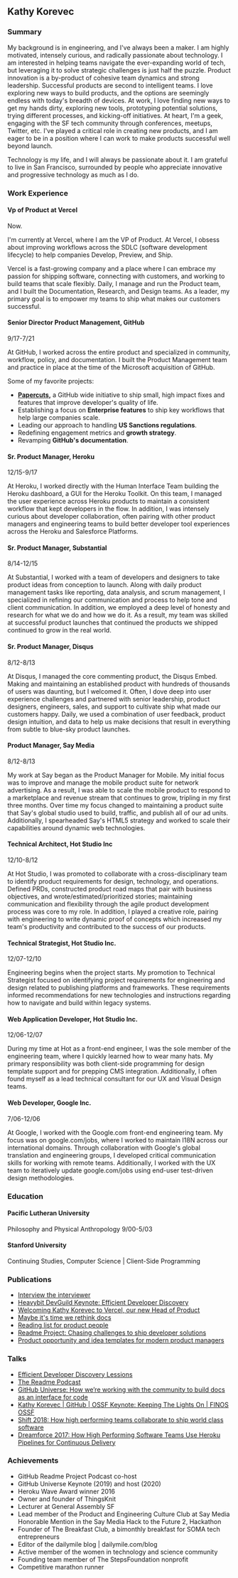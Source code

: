 ## Kathy Korevec

### Summary

My background is in engineering, and I've always been a maker. I am highly motivated, intensely curious, and radically passionate about technology. I am interested in helping teams navigate the ever-expanding world of tech, but leveraging it to solve strategic challenges is just half the puzzle. Product innovation is a by-product of cohesive team dynamics and strong leadership. Successful products are second to intelligent teams. I love exploring new ways to build products, and the options are seemingly endless with today's breadth of devices. At work, I love finding new ways to get my hands dirty, exploring new tools, prototyping potential solutions, trying different processes, and kicking-off initiatives. At heart, I'm a geek, engaging with the SF tech community through conferences, meetups, Twitter, etc. I've played a critical role in creating new products, and I am eager to be in a position where I can work to make products successful well beyond launch.

Technology is my life, and I will always be passionate about it. I am grateful to live in San Francisco, surrounded by people who appreciate innovative and progressive technology as much as I do.

### Work Experience

#### Vp of Product at Vercel

Now.

I'm currently at Vercel, where I am the VP of Product. At Vercel, I obsess about improving workflows across the SDLC (software development lifecycle) to help companies Develop, Preview, and Ship. 

Vercel is a fast-growing company and a place where I can embrace my passion for shipping software, connecting with customers, and working to build teams that scale flexibly. Daily, I manage and run the Product team, and I built the Documentation, Research, and Design teams. As a leader, my primary goal is to empower my teams to ship what makes our customers successful. 

#### Senior Director Product Management, GitHub

9/17-7/21

At GitHub, I worked across the entire product and specialized in community, workflow, policy, and documentation. I built the Product Management team and practice in place at the time of the Microsoft acquisition of GitHub. 

Some of my favorite projects:
 - **[Papercuts](https://github.blog/2018-08-28-announcing-paper-cuts/),** a GitHub wide initiative to ship small, high impact fixes and features that improve developer's quality of life. 
 - Establishing a focus on **Enterprise features** to ship key workflows that help large companies scale.
- Leading our approach to handling **US Sanctions regulations**.
- Redefining engagement metrics and **growth strategy**.
- Revamping **GitHub's documentation**.

#### Sr. Product Manager, Heroku

12/15-9/17

At Heroku, I worked directly with the Human Interface Team building the Heroku dashboard, a GUI for the Heroku Toolkit. On this team, I managed the user experience across Heroku products to maintain a consistent workflow that kept developers in the flow. In addition, I was intensely curious about developer collaboration, often pairing with other product managers and engineering teams to build better developer tool experiences across the Heroku and Salesforce Platforms.

#### Sr. Product Manager, Substantial

8/14-12/15

At Substantial, I worked with a team of developers and designers to take product ideas from conception to launch. Along with daily product management tasks like reporting, data analysis, and scrum management, I specialized in refining our communication and process to help tone and client communication. In addition, we employed a deep level of honesty and research for what we do and how we do it. As a result, my team was skilled at successful product launches that continued the products we shipped continued to grow in the real world. 

#### Sr. Product Manager, Disqus

8/12-8/13

At Disqus, I managed the core commenting product, the Disqus Embed. Making and maintaining an established product with hundreds of thousands of users was daunting, but I welcomed it. Often, I dove deep into user experience challenges and partnered with senior leadership, product designers, engineers, sales, and support to cultivate ship what made our customers happy. Daily, we used a combination of user feedback, product design intuition, and data to help us make decisions that result in everything from subtle to blue-sky product launches. 

#### Product Manager, Say Media

8/12-8/13

My work at Say began as the Product Manager for Mobile. My initial focus was to improve and manage the mobile product suite for network advertising. As a result, I was able to scale the mobile product to respond to a marketplace and revenue stream that continues to grow, tripling in my first three months. Over time my focus changed to maintaining a product suite that Say's global studio used to build, traffic, and publish all of our ad units. Additionally, I spearheaded Say's HTML5 strategy and worked to scale their capabilities around dynamic web technologies.

#### Technical Architect, Hot Studio Inc

12/10-8/12

At Hot Studio, I was promoted to collaborate with a cross-disciplinary team to identify product requirements for design, technology, and operations. Defined PRDs, constructed product road maps that pair with business objectives, and wrote/estimated/prioritized stories; maintaining communication and flexibility through the agile product development process was core to my role. In addition, I played a creative role, pairing with engineering to write dynamic proof of concepts which increased my team's productivity and contributed to the success of our products.

#### Technical Strategist, Hot Studio Inc.

12/07-12/10

Engineering begins when the project starts. My promotion to Technical Strategist focused on identifying project requirements for engineering and design related to publishing platforms and frameworks. These requirements informed recommendations for new technologies and instructions regarding how to navigate and build within legacy systems.

#### Web Application Developer, Hot Studio Inc.

12/06-12/07

During my time at Hot as a front-end engineer, I was the sole member of the engineering team, where I quickly learned how to wear many hats. My primary responsibility was both client-side programming for design template support and for prepping CMS integration. Additionally, I often found myself as a lead technical consultant for our UX and Visual Design teams.

#### Web Developer, Google Inc.

7/06-12/06

At Google, I worked with the Google.com front-end engineering team. My focus was on google.com/jobs, where I worked to maintain I18N across our international domains. Through collaboration with Google's global translation and engineering groups, I developed critical communication skills for working with remote teams. Additionally, I worked with the UX team to iteratively update google.com/jobs using end-user test-driven design methodologies.

### Education

#### Pacific Lutheran University

Philosophy and Physical Anthropology
9/00-5/03

#### Stanford University

Continuing Studies, Computer Science | Client-Side Programming

### Publications
- [Interview the interviewer](https://github.com/readme/guides/technical-interviews)
- [Heavybit DevGuild Keynote: Efficient Developer Discovery](https://www.youtube.com/watch?v=_FrQxltY5-4)
- [Welcoming Kathy Korevec to Vercel, our new Head of Product](https://vercel.com/blog/welcoming-kathy-korevec-to-vercel-our-new-head-of-product)
- [Maybe it's time we rethink docs](https://kathykorevec.medium.com/building-a-better-place-for-docs-197f92765409)
- [Reading list for product people](https://kathykorevec.medium.com/reading-list-for-product-people-1ebdc21ecb41)
- [Readme Project: Chasing challenges to ship developer solutions](https://github.com/readme/stories/kathy-korevec)
- [Product opportunity and idea templates for modern product managers](https://kathykorevec.medium.com/product-opportunity-and-idea-templates-for-modern-product-managers-620c13328284)

### Talks 
- [Efficient Developer Discovery Lessions](https://www.heavybit.com/library/video/efficient-developer-discovery-lessons-from-vercel-and-github/)
- [The Readme Podcast](https://open.spotify.com/show/660KitvdJDX2vUmioAbwSQ)
- [GitHub Universe: How we’re working with the community to build docs as an interface for code](https://www.youtube.com/watch?v=W49UEa4Y6sM)
- [Kathy Korevec | GitHub | OSSF Keynote: Keeping The Lights On | FINOS OSSF](https://www.youtube.com/watch?v=Lg5YAmfJhWw)
- [Shift 2018: How high performing teams collaborate to ship world class software](https://www.youtube.com/watch?v=LWgvcq62qzE)
- [Dreamforce 2017: How High Performing Software Teams Use Heroku Pipelines for Continuous Delivery
](https://www.youtube.com/watch?v=Vqt6ZNLxqnY)

### Achievements

- GitHub Readme Project Podcast co-host
- GitHub Universe Keynote (2019) and host (2020) 
- Heroku Wave Award winner 2016
- Owner and founder of ThingsKnit
- Lecturer at General Assembly SF
- Lead member of the Product and Engineering Culture Club at Say Media Honorable Mention in the Say Media Hack to the Future 2, Hackathon
- Founder of The Breakfast Club, a bimonthly breakfast for SOMA tech entrepreneurs
- Editor of the dailymile blog | dailymile.com/blog
- Active member of the women in technology and science community
- Founding team member of The StepsFoundation nonprofit
- Competitive marathon runner
